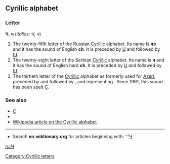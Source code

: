 ==Cyrillic alphabet==
===Letter===
'''Ч''', '''ч''' (''italics: Ч, ч'')

#The twenty-fifth letter of the Russian [[Cyrillic]] alphabet. Its name is '''чэ''' {{IPAchar|(tʃɛ)}} and it has the sound of English '''ch'''. It is preceded by [[ц|Ц]] and followed by [[ш|Ш]].
#The twenty-eight letter of the Serbian [[Cyrillic]] alphabet. Its name is '''ч''' and it has the sound of English hard '''ch'''. It is preceded by [[ц|Ц]] and followed by [[ш|Ш]].
#The thirtieth letter of the [[Cyrillic]] alphabet as formerly used for [[Azeri]], preceded by {{Unicode|[[һ|Һ]]}} and followed by {{Unicode|[[ҷ|Ҷ]]}}, and representing {{IPAchar|/tʃ/}}. Since 1991, this sound has been spelt [[ç|Ç]].

===See also===
*[[ç|Ç]]
*{{ARchar|[[چ]]}}
*[[w:Cyrillic alphabet|Wikipedia article on the Cyrillic alphabet]]

----

*Search '''en.wiktionary.org''' for articles beginning with: '''[http://wiktionary.org/w/wiki.phtml?title=Special:Allpages&from=Ч Ч]

[[ru:Ч]]
[[Category:Cyrillic letters]]